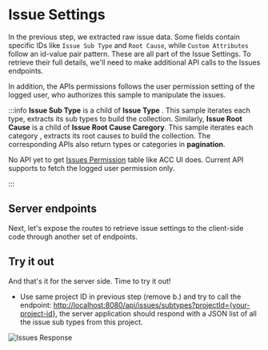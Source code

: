 


# Issue Settings

In the previous step, we extracted raw issue data. Some fields contain specific IDs like `Issue Sub Type` and `Root Cause`, 
while `Custom Attributes` follow an id-value pair pattern. These are all part of the Issue Settings. To retrieve their full details, we'll need to make additional API calls to the Issues endpoints.
 
In addition, the APIs permissions follows the user permission setting of the logged user, who authorizes this sample to manipulate the issues. 

<EnvTabs NodeJsVsCode={NodeJsVsCodeIssuesSettings} DotNetVsCode={DotNetIssuesSettings} DotNetVs2022={DotNetIssuesSettings} />


:::info
**Issue Sub Type** is a child of **Issue Type** . This sample iterates each type, 
extracts its sub types to build the collection. Similarly, **Issue Root Cause** is a child of **Issue Root Cause Caregory**. 
This sample iterates each category , extracts its root causes to build the collection. The corresponding APIs also return types or categories in **pagination**.

No API yet to get [Issues Permission](https://help.autodesk.com/view/BUILD/ENU/?guid=Issues_Permissions) table like ACC UI does. Current API supports to fetch the logged user permission only.

:::

## Server endpoints

Next, let's expose the routes to retrieve issue settings to the client-side code through another
set of endpoints. 
 
<EnvTabs NodeJsVsCode={NodeJsVsCodeEndpoints} DotNetVsCode={DotnetEndpoints} DotNetVs2022={DotnetEndpoints} />

## Try it out

And that's it for the server side. Time to try it out!

- Use same project ID in previous step (remove b.) and try to call the endpoint: 
[http://localhost:8080/api/issues/subtypes?projectId={your-project-id}](http://localhost:8080/api/issues/subtypes?projectId={your-project-id}), the server application should
respond with a JSON list of all the issue sub types from this project. 

![Issues Response](./_shared/issue-subtypes.webp)
